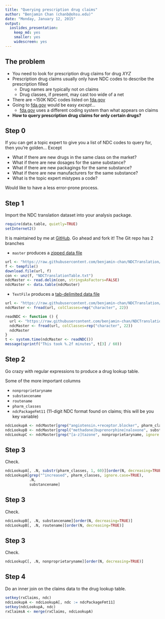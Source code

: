 ```yaml
---
title: "Querying prescription drug claims"
author: "Benjamin Chan (chanb@ohsu.edu)"
date: "Monday, January 12, 2015"
output:
  ioslides_presentation:
    keep_md: yes
    smaller: yes
    widescreen: yes
---
```

  
  
## The problem
  
* You need to look for prescription drug claims for drug *XYZ*
* Prescription drug claims usually only have NDC codes to describe the prescription filled
    + Drug names are typically not on claims
    + Drug classes, if present, may cast too wide of a net
* There are ~150K NDC codes listed on [fda.gov](http://www.fda.gov/Drugs/InformationOnDrugs/ucm142438.htm)
* Going to [fda.gov](http://www.fda.gov/Drugs/InformationOnDrugs/ucm142438.htm) would be easy *except*...
    + [fda.gov](http://www.fda.gov/Drugs/InformationOnDrugs/ucm142438.htm) uses a different coding system than what appears on claims
* **How to query prescription drug claims for only certain drugs?**
  
  
## Step 0
  
If you can get a topic expert to give you a list of NDC codes to query for, then you're golden... Except

* What if there are new drugs in the same class on the market?
* What if there are new dosages for the same substance?
* What if there are new packagings for the same substance?
* What if there are new manufacturers for the same substance?
* What is the topic expert mistypes a code?

Would like to have a less error-prone process.


## Step 1

Import the NDC translation dataset into your analysis package.

```r
require(data.table, quietly=TRUE)
setInternet2()
```

It is maintained by me at [GitHub](https://github.com/benjamin-chan/NDCTranslation). Go ahead and fork it!
The Git repo has 2 branches

* `master` produces a [zipped data file](https://raw.githubusercontent.com/benjamin-chan/NDCTranslation/master/NDCTranslationTable.zip)

```r
url <- "https://raw.githubusercontent.com/benjamin-chan/NDCTranslation/master/NDCTranslationTable.zip"
f <- tempfile()
download.file(url, f)
con <- unz(f, "NDCTranslationTable.txt")
ndcMaster <- read.delim(con, stringsAsFactors=FALSE)
ndcMaster <- data.table(ndcMaster)
```

* `TextFile` produces a [tab-delimited data file](https://raw.githubusercontent.com/benjamin-chan/NDCTranslation/TextFile/NDCTranslationTable.txt)

```r
url <- "https://raw.githubusercontent.com/benjamin-chan/NDCTranslation/TextFile/NDCTranslationTable.txt"
ndcMaster <- fread(url, colClasses=rep("character", 22))
```

```r
readNDC <- function () {
  url <- "https://raw.githubusercontent.com/benjamin-chan/NDCTranslation/TextFile/NDCTranslationTable.txt"
  ndcMaster <- fread(url, colClasses=rep("character", 22))
  ndcMaster
}
t <- system.time(ndcMaster <- readNDC())
message(sprintf("This took %.2f minutes", t[3] / 60))
```


## Step 2

Go crazy with regular expressions to produce a drug lookup table.

Some of the more important columns

* `nonproprietaryname`
* `substancename`
* `routename`
* `pharm_classes`
* `ndcPackageFmt11` (11-digit NDC format found on claims; this will be you key variable)

```r
ndcLookupA <- ndcMaster[grep("angiotensin.+receptor.blocker", pharm_classes, ignore.case=TRUE)]
ndcLookupB <- ndcMaster[grepl("methadone|buprenorphine|naloxone", substancename, ignore.case=TRUE)]
ndcLookupC <- ndcMaster[grep("[a-z]tazone", nonproprietaryname, ignore.case=TRUE)]
```

## Step 3

Check.

```r
ndcLookupA[, .N, substr(pharm_classes, 1, 60)][order(N, decreasing=TRUE)]
ndcLookupA[grep("^increased", pharm_classes, ignore.case=TRUE),
           .N,
           substancename]
```

## Step 3

Check.

```r
ndcLookupB[, .N, substancename][order(N, decreasing=TRUE)]
ndcLookupB[, .N, routename][order(N, decreasing=TRUE)]
```

## Step 3

Check.

```r
ndcLookupC[, .N, nonproprietaryname][order(N, decreasing=TRUE)]
```


## Step 4

Do an inner join on the claims data to the drug lookup table.

```r
setkey(rxClaims, ndc)
ndcLookupA <- ndcLookupA[, ndc := ndcPackageFmt11]
setkey(ndcLookupA, ndc)
rxClaimsA <- merge(rxClaims, ndcLookupA)
```
